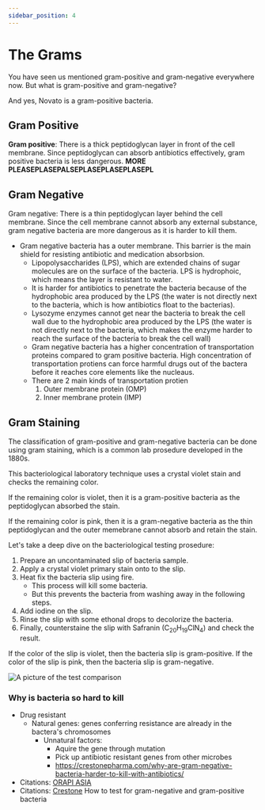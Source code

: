 ```yaml
---
sidebar_position: 4
---
```

# The Grams
You have seen us mentioned gram-positive and gram-negative everywhere now. But what is gram-positive and gram-negative?

And yes, Novato is a gram-positive bacteria.

## Gram Positive

 **Gram positive**: There is a thick peptidoglycan layer in front of the cell membrane. Since peptidoglycan can absorb antibiotics effectively, gram positive bacteria is less dangerous. **MORE PLEASEPLASEPALSEPLASEPLASEPLASEPL**
## Gram Negative
Gram negative: There is a thin peptidoglycan layer behind the cell membrane. Since the cell membrane cannot absorb any external substance, gram negative bacteria are more dangerous as it is harder to kill them. 
- Gram negative bacteria has a outer membrane. This barrier is the main shield for resisting antibiotic and medication absorbsion. 
	- Lipopolysaccharides (LPS), which are extended chains of sugar molecules are on the surface of the bacteria. LPS is hydrophoic, which means the layer is resistant to water.
	- It is harder for antibiotics to penetrate the bacteria because of the hydrophobic area produced by the LPS (the water is not directly next to the bacteria, which is how antibiotics float to the bacterias).
	- Lysozyme enzymes cannot get near the bacteria to break the cell wall due to the hydrophobic area produced by the LPS (the water is not directly next to the bacteria, which makes the enzyme harder to reach the surface of the bacteria to break the cell wall)
	- Gram negative bacteria has a higher concentration of transportation proteins compared to gram positive bacteria. High concentration of transportation protiens can force harmful drugs out of the bactera before it reaches core elements like the nucleaus. 
	- There are 2 main kinds of transportation protien
		1. Outer membrane protein (OMP)
		2. Inner membrane protein (IMP)
## Gram Staining
The classification of gram-positive and gram-negative bacteria can be done using gram staining, which is a common lab prosedure developed in the 1880s. 

This bacteriological laboratory technique uses a crystal violet stain and checks the remaining color. 

If the remaining color is violet, then it is a gram-positive bacteria as the peptidoglycan absorbed the stain. 

If the remaining color is pink, then it is a gram-negative bacteria as the thin peptidoglycan and the outer memebrane cannot absorb and retain the stain. 

Let's take a deep dive on the bacteriological testing prosedure:
1. Prepare an uncontaminated slip of bacteria sample.
2. Apply a crystal violet primary stain onto to the slip.
3. Heat fix the bacteria slip using fire.
	- This process will kill some bacteria.
	- But this prevents the bacteria from washing away in the following steps.
4. Add iodine on the slip.
5. Rinse the slip with some ethonal drops to decolorize the bacteria.
6. Finally, counterstaine the slip with Safranin ($\text{C}_{20}\text{H}_{19}\text{ClN}_{4}$) and check the result.

If the color of the slip is violet, then the bacteria slip is gram-positive. If the color of the slip is pink, then the bacteria slip is gram-negative. 

![A picture of the test comparison]()

### Why is bacteria so hard to kill
- Drug resistant
	- Natural genes: genes conferring resistance are already in the bactera's chromosomes
		- Unnatural factors:
			- Aquire the gene through mutation
			- Pick up antibiotic resistant genes from other microbes
			- https://crestonepharma.com/why-are-gram-negative-bacteria-harder-to-kill-with-antibiotics/
- Citations: [ORAPI ASIA](https://www.linkedin.com/company/orapi-asia/)
- Citations: [Crestone](https://crestonepharma.com/why-are-gram-negative-bacteria-harder-to-kill-with-antibiotics/)
How to test for gram-negative and gram-positive bacteria

